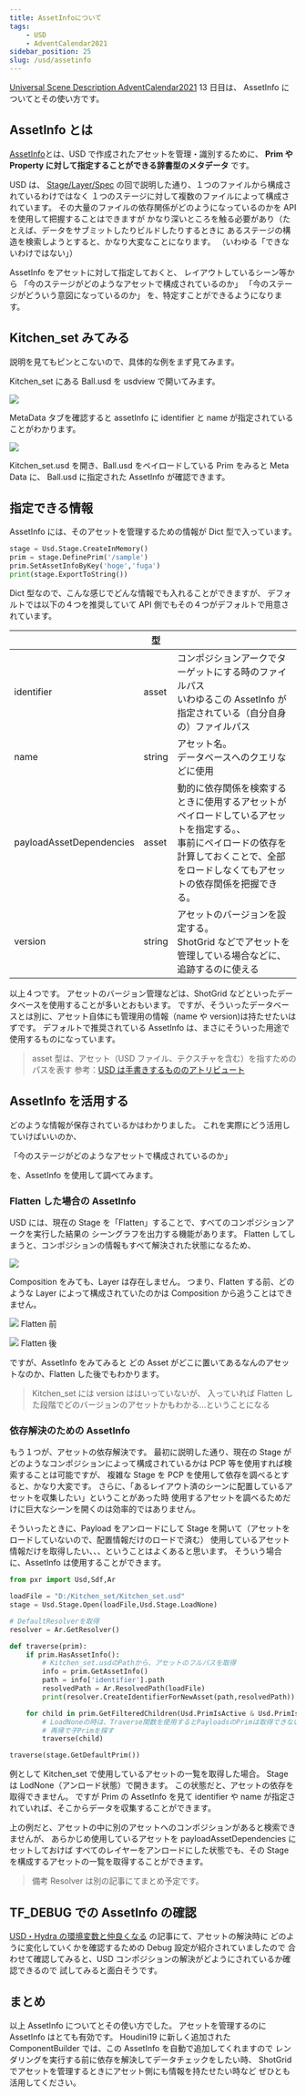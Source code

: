 ```yaml
---
title: AssetInfoについて
tags:
    - USD
    - AdventCalendar2021
sidebar_position: 25
slug: /usd/assetinfo
---
```


[Universal Scene Description AdventCalendar2021](https://qiita.com/advent-calendar/2021/usd) 13 日目は、
AssetInfo についてとその使い方です。

## AssetInfo とは

[AssetInfo](https://graphics.pixar.com/usd/release/glossary.html#usdglossary-assetinfo)とは、USD で作成されたアセットを管理・識別するために、
**Prim や Property に対して指定することができる辞書型のメタデータ** です。

USD は、 [Stage/Layer/Spec](/usd/stage_layer_spec) の回で説明した通り、１つのファイルから構成されているわけではなく
１つのステージに対して複数のファイルによって構成されています。
その大量のファイルの依存関係がどのようになっているのかを API を使用して把握することはできますが
かなり深いところを触る必要があり（たとえば、データをサブミットしたりビルドしたりするときに
あるステージの構造を検索しようとすると、かなり大変なことになります。
（いわゆる「できないわけではない」）

AssetInfo をアセットに対して指定しておくと、
レイアウトしているシーン等から
「今のステージがどのようなアセットで構成されているのか」
「今のステージがどういう意図になっているのか」
を、特定すことができるようになります。

## Kitchen_set みてみる

説明を見てもピンとこないので、具体的な例をまず見てみます。

Kitchen_set にある Ball.usd を usdview で開いてみます。

![](https://gyazo.com/1d050ae2719eeeba4d00f5e46976a4d8.png)

MetaData タブを確認すると assetInfo に identifier と name が指定されていることがわかります。

![](https://gyazo.com/599388099f37306efc11461c98119b78.png)

Kitchen_set.usd を開き、Ball.usd をペイロードしている Prim をみると
Meta Data に、 Ball.usd に指定された AssetInfo が確認できます。

## 指定できる情報

AssetInfo には、そのアセットを管理するための情報が Dict 型で入っています。

```python
stage = Usd.Stage.CreateInMemory()
prim = stage.DefinePrim('/sample')
prim.SetAssetInfoByKey('hoge','fuga')
print(stage.ExportToString())
```

<ReactEmbedGist gist="5611248ba747a0ddc29e649b42b8bd66" file="assetinfo.usda" />

Dict 型なので、こんな感じでどんな情報でも入れることができますが、
デフォルトでは以下の４つを推奨していて
API 側でもその４つがデフォルトで用意されています。

|                          | 型     |                                                                                                                                                                                                 |
| ------------------------ | ------ | ----------------------------------------------------------------------------------------------------------------------------------------------------------------------------------------------- |
| identifier               | asset  | コンポジションアークでターゲットにする時のファイルパス<br/>いわゆるこの AssetInfo が指定されている（自分自身の）ファイルパス                                                                    |
| name                     | string | アセット名。<br/>データベースへのクエリなどに使用                                                                                                                                               |
| payloadAssetDependencies | asset  | 動的に依存関係を検索するときに使用するアセットがペイロードしているアセットを指定する。、<br/>事前にペイロードの依存を計算しておくことで、全部をロードしなくてもアセットの依存関係を把握できる。 |
| version                  | string | アセットのバージョンを設定する。<br/>ShotGrid などでアセットを管理している場合などに、追跡するのに使える                                                                                        |

以上４つです。
アセットのバージョン管理などは、ShotGrid などといったデータベースを使用することが多いとおもいます。
ですが、そういったデータベースとは別に、アセット自体にも管理用の情報（name や version)は持たせたいはずです。
デフォルトで推奨されている AssetInfo は、まさにそういった用途で使用するものになっています。

> asset 型は、アセット（USD ファイル、テクスチャを含む）を指すためのパスを表す
> 参考：[USD は手書きするもののアトリビュート](https://qiita.com/takahito-tejima/items/ee0332bfb5c9baed3b09#%E3%82%A2%E3%83%88%E3%83%AA%E3%83%93%E3%83%A5%E3%83%BC%E3%83%88)

## AssetInfo を活用する

どのような情報が保存されているかはわかりました。
これを実際にどう活用していけばいいのか、

「今のステージがどのようなアセットで構成されているのか」

を、AssetInfo を使用して調べてみます。

### Flatten した場合の AssetInfo

USD には、現在の Stage を「Flatten」することで、すべてのコンポジションアークを実行した結果の
シーングラフを出力する機能があります。
Flatten してしまうと、コンポジションの情報もすべて解決された状態になるため、

![](https://gyazo.com/82d53c910005559e69c338d092d3b0b4.png)

Composition をみても、Layer は存在しません。
つまり、Flatten する前、どのような Layer によって構成されていたのかは
Composition から追うことはできません。

![](https://gyazo.com/8a37db52b438ecc1f7bd00e780f63249.png)
Flatten 前

![](https://gyazo.com/5c2847686be38266b7376602140ff26b.png)
Flatten 後

ですが、AssetInfo をみてみると
どの Asset がどこに置いてあるなんのアセットなのか、Flatten した後でもわかります。

> Kitchen_set には version ははいっていないが、
> 入っていれば Flatten した段階でどのバージョンのアセットかもわかる...ということになる

### 依存解決のための AssetInfo

もう１つが、アセットの依存解決です。
最初に説明した通り、現在の Stage がどのようなコンポジションによって構成されているかは
PCP 等を使用すれば検索することは可能ですが、
複雑な Stage を PCP を使用して依存を調べるとすると、かなり大変です。
さらに、「あるレイアウト済のシーンに配置しているアセットを収集したい」ということがあった時
使用するアセットを調べるためだけに巨大なシーンを開くのは効率的ではありません。

そういったときに、Payload をアンロードにして Stage を開いて（アセットをロードしていないので、配置情報だけのロードで済む）
使用しているアセット情報だけを取得したい、、、ということはよくあると思います。
そういう場合に、AssetInfo は使用することができます。

```python
from pxr import Usd,Sdf,Ar

loadFile = "D:/Kitchen_set/Kitchen_set.usd"
stage = Usd.Stage.Open(loadFile,Usd.Stage.LoadNone)

# DefaultResolverを取得
resolver = Ar.GetResolver()

def traverse(prim):
    if prim.HasAssetInfo():
        # Kitchen_set.usdのPathから、アセットのフルパスを取得
        info = prim.GetAssetInfo()
        path = info['identifier'].path
        resolvedPath = Ar.ResolvedPath(loadFile)
        print(resolver.CreateIdentifierForNewAsset(path,resolvedPath))

    for child in prim.GetFilteredChildren(Usd.PrimIsActive & Usd.PrimIsDefined & ~Usd.PrimIsAbstract):
        # LoadNoneの時は、Traverse関数を使用するとPayloadsのPrimは取得できないので
        # 再帰で子Primを探す
        traverse(child)

traverse(stage.GetDefaultPrim())
```

例として Kitchen_set で使用しているアセットの一覧を取得した場合。
Stage は LodNone（アンロード状態）で開きます。
この状態だと、アセットの依存を取得できません。
ですが Prim の AssetInfo を見て identifier や name が指定されていれば、そこからデータを収集することができます。

上の例だと、アセットの中に別のアセットへのコンポジションがあると検索できませんが、
あらかじめ使用しているアセットを payloadAssetDependencies にセットしておけば
すべてのレイヤーをアンロードにした状態でも、その Stage を構成するアセットの一覧を取得することができます。

> 備考
> Resolver は別の記事にてまとめ予定です。

## TF_DEBUG での AssetInfo の確認

[USD・Hydra の環境変数と仲良くなる](https://qiita.com/takahito-tejima/items/c065c7cd5c3a7abe14f1#tf_debugsdf_asset) の記事にて、アセットの解決時に
どのように変化していくかを確認するための Debug 設定が紹介されていましたので
合わせて確認してみると、USD コンポジションの解決がどようにされているか確認できるので
試してみると面白そうです。

## まとめ

以上 AssetInfo についてとその使い方でした。
アセットを管理するのに AssetInfo はとても有効です。
Houdini19 に新しく追加された ComponentBuilder では、この AssetInfo を自動で追加してくれますので
レンダリングを実行する前に依存を解決してデータチェックをしたい時、
ShotGrid でアセットを管理するときにアセット側にも情報を持たせたい時など
ぜひとも活用してください。
